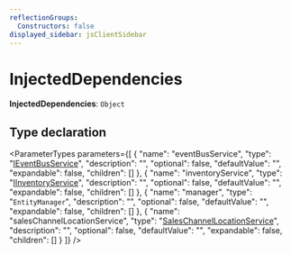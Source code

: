 ```yaml
---
reflectionGroups:
  Constructors: false
displayed_sidebar: jsClientSidebar
---
```



# InjectedDependencies

 **InjectedDependencies**: `Object`

## Type declaration

<ParameterTypes parameters={[
  {
    "name": "eventBusService",
    "type": "[IEventBusService](../../EventBusTypes/interfaces/js_client.internal.internal-1.EventBusTypes.IEventBusService.mdx)",
    "description": "",
    "optional": false,
    "defaultValue": "",
    "expandable": false,
    "children": []
  },
  {
    "name": "inventoryService",
    "type": "[IInventoryService](../../InventoryTypes/interfaces/js_client.internal.internal-1.InventoryTypes.IInventoryService.mdx)",
    "description": "",
    "optional": false,
    "defaultValue": "",
    "expandable": false,
    "children": []
  },
  {
    "name": "manager",
    "type": "`EntityManager`",
    "description": "",
    "optional": false,
    "defaultValue": "",
    "expandable": false,
    "children": []
  },
  {
    "name": "salesChannelLocationService",
    "type": "[SalesChannelLocationService](../classes/js_client.internal.internal.SalesChannelLocationService.mdx)",
    "description": "",
    "optional": false,
    "defaultValue": "",
    "expandable": false,
    "children": []
  }
]} />
